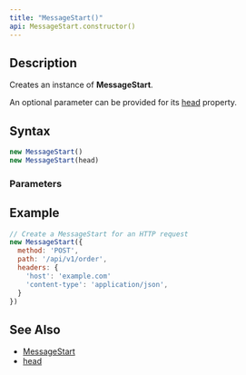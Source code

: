 ```yaml
---
title: "MessageStart()"
api: MessageStart.constructor()
---
```


## Description

Creates an instance of **MessageStart**.

An optional parameter can be provided for its [head](/reference/api/MessageStart/head) property.

## Syntax

``` js
new MessageStart()
new MessageStart(head)
```

### Parameters

<Parameters/>

## Example

``` js
// Create a MessageStart for an HTTP request
new MessageStart({
  method: 'POST',
  path: '/api/v1/order',
  headers: {
    'host': 'example.com'
    'content-type': 'application/json',
  }
})
```

## See Also

* [MessageStart](/reference/api/MessageStart)
* [head](/reference/api/MessageStart/head)
